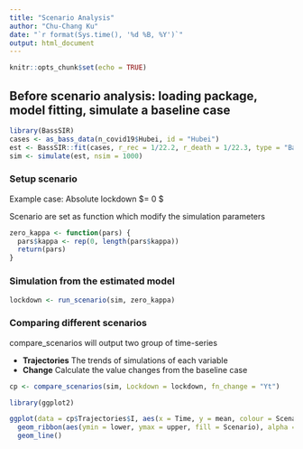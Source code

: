 ```yaml
---
title: "Scenario Analysis"
author: "Chu-Chang Ku"
date: "`r format(Sys.time(), '%d %B, %Y')`"
output: html_document
---
```


```r
knitr::opts_chunk$set(echo = TRUE)
```

## Before scenario analysis: loading package, model fitting, simulate a baseline case
```r
library(BassSIR)
cases <- as_bass_data(n_covid19$Hubei, id = "Hubei")
est <- BassSIR::fit(cases, r_rec = 1/22.2, r_death = 1/22.3, type = "BassSIR")
sim <- simulate(est, nsim = 1000)
```


### Setup scenario

Example case: Absolute lockdown $\kappa = 0 $

Scenario are set as function which modify the simulation parameters

```r
zero_kappa <- function(pars) {
  pars$kappa <- rep(0, length(pars$kappa))
  return(pars)
}
```


### Simulation from the estimated model
```r
lockdown <- run_scenario(sim, zero_kappa)
```


### Comparing different scenarios

compare_scenarios will output two group of time-series

- **Trajectories** The trends of simulations of each variable
- **Change** Calculate the value changes from the baseline case 

```r
cp <- compare_scenarios(sim, Lockdown = lockdown, fn_change = "Yt")
```


```r
library(ggplot2)

ggplot(data = cp$Trajectories$I, aes(x = Time, y = mean, colour = Scenario)) +
  geom_ribbon(aes(ymin = lower, ymax = upper, fill = Scenario), alpha = 0.2) +
  geom_line()
```

